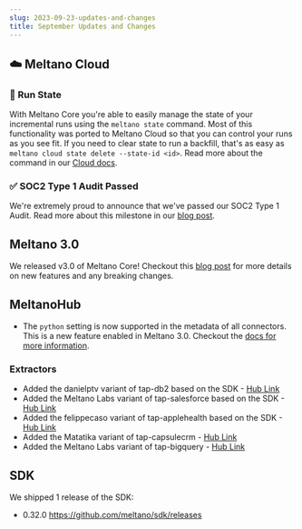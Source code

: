 ```yaml
---
slug: 2023-09-23-updates-and-changes
title: September Updates and Changes
---
```


## ☁️ Meltano Cloud

### 🏃 Run State

With Meltano Core you're able to easily manage the state of your incremental runs using the `meltano state` command. Most of this functionality was ported to Meltano Cloud so that you can control your runs as you see fit. If you need to clear state to run a backfill, that's as easy as `meltano cloud state delete --state-id <id>`. Read more about the command in our [Cloud docs](https://docs.meltano.com/cloud/cloud-cli#state).

### ✅ SOC2 Type 1 Audit Passed

We're extremely proud to announce that we've passed our SOC2 Type 1 Audit. Read more about this milestone in our [blog post](https://meltano.com/blog/soc-2-for-meltano-cloud/).

## Meltano 3.0

We released v3.0 of Meltano Core! Checkout this [blog post](https://meltano.com/blog/meltano-3-0/) for more details on new features and any breaking changes.

## MeltanoHub

- The `python` setting is now supported in the metadata of all connectors. This is a new feature enabled in Meltano 3.0. Checkout the [docs for more information](https://docs.meltano.com/reference/settings/#python).

### Extractors

- Added the danielptv variant of tap-db2 based on the SDK - [Hub Link](https://hub.meltano.com/extractors/tap-db2--danielptv/)
- Added the Meltano Labs variant of tap-salesforce based on the SDK - [Hub Link](https://hub.meltano.com/extractors/tap-salesforce)
- Added the felippecaso variant of tap-applehealth based on the SDK - [Hub Link](https://hub.meltano.com/extractors/tap-applehealth)
- Added the Matatika variant of tap-capsulecrm - [Hub Link](https://hub.meltano.com/extractors/tap-capsulecrm)
- Added the Meltano Labs variant of tap-bigquery - [Hub Link](https://hub.meltano.com/extractors/tap-bigquery--meltanolabs/)

## SDK

We shipped 1 release of the SDK:

- 0.32.0 https://github.com/meltano/sdk/releases

